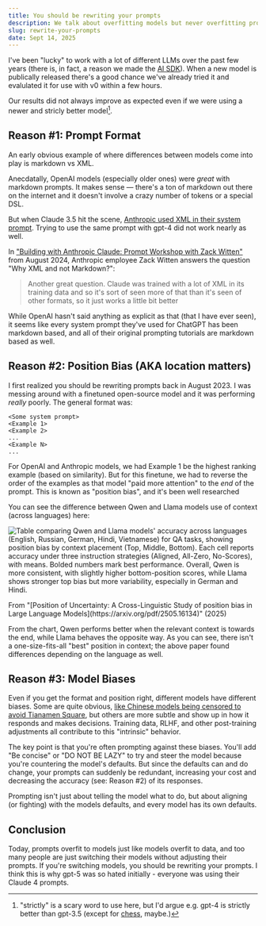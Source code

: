 ```yaml
---
title: You should be rewriting your prompts
description: We talk about overfitting models but never overfitting prompts to models
slug: rewrite-your-prompts
date: Sept 14, 2025
---
```


I've been "lucky" to work with a lot of different LLMs over the past few years (there is, in fact, a reason we made the [AI SDK](https://ai-sdk.dev/)).
When a new model is publically released there's a good chance we've already tried it and evalulated it for use with v0 within a few hours.

Our results did not always improve as expected even if we were using a newer and stricly better model[^1].

## Reason #1: Prompt Format

An early obvious example of where differences between models come into play is markdown vs XML.

Anecdatally, OpenAI models (especially older ones) were _great_ with markdown prompts. It makes sense &mdash; there's a ton of markdown out there on the internet and it doesn't involve a crazy number of tokens or a special DSL.

But when Claude 3.5 hit the scene, [Anthropic used XML in their system prompt](https://docs.anthropic.com/en/release-notes/system-prompts#claude-sonnet-3-5).
Trying to use the same prompt with gpt-4 did not work nearly as well.

In ["Building with Anthropic Claude: Prompt Workshop with Zack Witten"](https://www.youtube.com/watch?v=hkhDdcM5V94) from August 2024, Anthropic employee Zack Witten answers the question "Why XML and not Markdown?":

> Another great question. Claude was trained with a lot of XML in its training data and so it's sort of seen more of that than it's seen of other formats, so it just works a little bit better

While OpenAI hasn't said anything as explicit as that (that I have ever seen), it seems like every system prompt they've used for ChatGPT has been markdown based, and all of their original prompting tutorials are markdown based as well.

## Reason #2: Position Bias (AKA location matters)

I first realized you should be rewriting prompts back in August 2023.
I was messing around with a finetuned open-source model and it was performing _really_ poorly.
The general format was:

```
<Some system prompt>
<Example 1>
<Example 2>
...
<Example N>
...
```

For OpenAI and Anthropic models, we had Example 1 be the highest ranking example (based on similarity).
But for this finetune, we had to reverse the order of the examples as that model "paid more attention" to the _end_ of the prompt.
This is known as "position bias", and it's been well researched

You can see the difference between Qwen and Llama models use of context (across languages) here:

![Table comparing Qwen and Llama models' accuracy across languages (English, Russian, German, Hindi, Vietnamese) for QA tasks, showing position bias by context placement (Top, Middle, Bottom). Each cell reports accuracy under three instruction strategies (Aligned, All-Zero, No-Scores), with means. Bolded numbers mark best performance. Overall, Qwen is more consistent, with slightly higher bottom-position scores, while Llama shows stronger top bias but more variability, especially in German and Hindi.](/blog/prompts/qwen-llama.png)

<figcaption>
  From "[Position of Uncertainty: A Cross-Linguistic Study of position bias in
  Large Language Models](https://arxiv.org/pdf/2505.16134)" (2025)
</figcaption>

From the chart, Qwen performs better when the relevant context is towards the end, while Llama behaves the opposite way.
As you can see, there isn't a one-size-fits-all "best" position in context; the above paper found differences depending on the language as well.

## Reason #3: Model Biases

Even if you get the format and position right, different models have different biases.
Some are quite obvious, [like Chinese models being censored to avoid Tianamen Square](https://www.abc.net.au/news/2025-06-04/beijing-ai-and-censors-erase-tiananmen-square-massacre/105370772), but others are more subtle and show up in how it responds and makes decisions.
Training data, RLHF, and other post-training adjustments all contribute to this "intrinsic" behavior.

The key point is that you're often prompting against these biases.
You'll add "Be concise" or "DO NOT BE LAZY" to try and steer the model because you're countering the model's defaults. But since the defaults can and do change,
your prompts can suddenly be redundant, increasing your cost and decreasing the accuracy (see: Reason #2) of its responses.

Prompting isn't just about telling the model what to do, but about aligning (or fighting) with the models defaults, and every model has its own defaults.

## Conclusion

Today, prompts overfit to models just like models overfit to data, and too many people are just switching their models without adjusting their prompts.
If you're switching models, you should be rewriting your prompts. I think this is why gpt-5 was so hated initially - everyone was using their Claude 4 prompts.

[^1]: "strictly" is a scary word to use here, but I'd argue e.g. gpt-4 is strictly better than gpt-3.5 (except for [chess](https://dynomight.net/chess/), maybe.)

